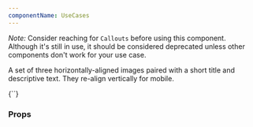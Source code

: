 ```yaml
---
componentName: UseCases
---
```


_Note:_ Consider reaching for `Callouts` before using this component. Although it's still in use, it should be considered deprecated unless other components don't work for your use case.

A set of three horizontally-aligned images paired with a short title and descriptive text. They re-align vertically for mobile.

<LiveComponent>
{`<UseCases items={[
    {
        title: 'Easily onboard and manage users',
        description:
            'Use SSO to manage onboarding and off-boarding users.',
        image: {
            url: 'https://www.datocms-assets.com/2885/1565300480-workload-orchestration.png',
        },
        link: {
            title: 'Learn more',
            url:
            'https://learn.hashicorp.com/tutorials/boundary/getting-started-config',
        },
        },
        {
        title: 'Open and extensible remote access',
        description:
            'Integrate with existing tooling and APIs to simplify access.',
        image: {
            url: 'https://www.datocms-assets.com/2885/1565300480-workload-orchestration.png',
        },
        link: {
            title: 'Learn more',
            url: '/docs/common-workflows/manage-users-groups',
        },
        },
        {
        title: 'Compliance without overhead',
        description:
            'Provide session visibility that enables teams to stay compliant.',
        image: {
            url: 'https://www.datocms-assets.com/2885/1565300480-workload-orchestration.png',
        },
        link: {
            title: 'Learn more',
            url: '/docs/common-workflows/manage-sessions',
        },
        },
    ]}
/>`}
</LiveComponent>

<UsageDetails packageJson={packageJson} />

### Props

<PropsTable props={componentProps} />
